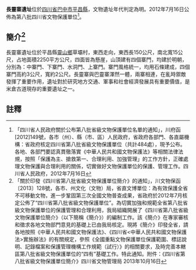 {{msg:四川省文物保護單位
|名稱 = 長靈寨遺址
|編號 = 31
|圖片 = 
|級別 = S8
|分類 = 
|時代 = [[明代|明代]]
|地点 = [[四川省|四川省]][[巴中市|巴中市]][[平昌縣|平昌縣]]
|坐標 =
|登錄 = 2012年7月16日
}}
'''長靈寨遺址'''位於[[四川省|四川省]][[巴中市|巴中市]][[平昌縣|平昌縣]]，文物遺址年代判定為明。2012年7月16日公佈為第八批四川省文物保護單位<ref>「四川省人民政府關於公布第八批省級文物保護單位名單的通知」，川府函[2012]149號，各市（州）、縣（市、區）人民政府，省政府各部門、各直屬機構：省政府核定四川省第八批省級文物保護單位（共計484處），現予公布。各地、各部門要認真貫徹落實《中華人民共和國文物保護法》等相關法律法規，按照「保護為主、搶救第一、合理利用、加強管理」的工作方針，正確處理文物保護與合理利用的關係，切實做好文物保護單位的保護、管理工作。四川省人民政府，2012年7月16日</ref>。
== 簡介<ref>「關於印發《四川省第八批省級文物保護單位簡介》的通知」，川文物保函〔2013〕128號，各市、州文化（文物）局，省直文博單位：為有效保護全省不可移動文物，進一步鞏固第三次全國文物普查成果，省政府於2012年7月核定公佈了“四川省第八批省級文物保護單位”。為切實加強和規範全省第八批省級文物保護單位的保護管理和合理利用，我局組織開展了《四川省第八批省級文物保護單位簡介》（以下簡稱《簡介》）的編制工作。該《簡介》在專家審核和徵求各地文物部門意見的基礎上已由我局核定。現將《簡介》印發全省，請各地按照《中華人民共和國文物保護法》、《四川省<中華人民共和國文物保護法>實施辦法》的有關規定，參照《全國重點文物保護單位保護範圍、標誌說明、記錄檔案和保護管理機構工作規範（試行）》的相關要求，及時完善本轄區第八批省級文物保護單位的“四有”基礎工作。特此通知。附件：《四川省第八批省級文物保護單位簡介》四川省文物管理局  2013年10月16日</ref> ==
長靈寨遺址位於平昌縣[[靈山鄉|靈山鄉]]草壩村，東西走向，東西長150公尺，南北寬15公尺，占地面積2250平方公尺，四面皆為懸崖，山頂建有四個寨門，均建於明朝，分別為：中寨門、下寨門、水洞門、上寨門。寨門風格統一，均用石條建成，四個寨門高約3公尺，寬約2公尺。長靈寨與巴靈寨渾然一體，兩寨相連，在亂時禦敵發揮了重要作用，遺址對於研究地方交通、軍事和社會經濟發展具有重要價值，是米倉古道現存的重要遺址之一。
==註釋==
{{reflist}}
{{文物保護單位小作品}}